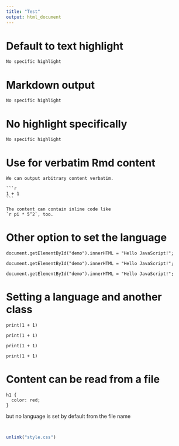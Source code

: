 ```yaml
---
title: "Test"
output: html_document
---
```


# Default to text highlight

```verbatim
No specific highlight
```

# Markdown output

```verbatim
No specific highlight
```

# No highlight specifically

````verbatim
No specific highlight
````

# Use for verbatim Rmd content

````verbatim
We can output arbitrary content verbatim.
  
```r
1 + 1
```

The content can contain inline code like
`r pi * 5^2`, too.
````

# Other option to set the language 

````verbatim
document.getElementById("demo").innerHTML = "Hello JavaScript!";
````

````verbatim
document.getElementById("demo").innerHTML = "Hello JavaScript!";
````

````verbatim
document.getElementById("demo").innerHTML = "Hello JavaScript!";
````

# Setting a language and another class

```verbatim
print(1 + 1)
```

```verbatim
print(1 + 1)
```

```verbatim
print(1 + 1)
```

```verbatim
print(1 + 1)
```

# Content can be read from a file 

```cat
h1 {
  color: red;
}
```

but no language is set by default from the file name

```verbatim
```

```verbatim
```

```r
unlink("style.css")
```
